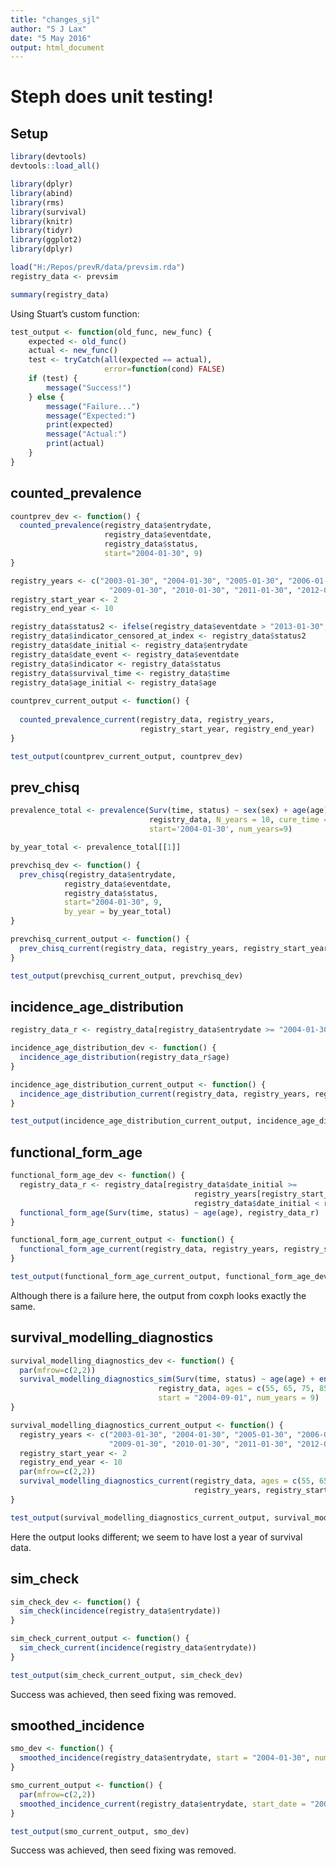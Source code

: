 ```yaml
---
title: "changes_sjl"
author: "S J Lax"
date: "5 May 2016"
output: html_document
---
```


# Steph does unit testing! {.tabset}

## Setup

```r
library(devtools)
devtools::load_all()

library(dplyr)
library(abind)
library(rms)
library(survival)
library(knitr)
library(tidyr)
library(ggplot2)
library(dplyr)
```

```r
load("H:/Repos/prevR/data/prevsim.rda")
registry_data <- prevsim

summary(registry_data)
```

Using Stuart's custom function:

```r
test_output <- function(old_func, new_func) {
    expected <- old_func()
    actual <- new_func()
    test <- tryCatch(all(expected == actual),
                     error=function(cond) FALSE)
    if (test) {
        message("Success!")
    } else {
        message("Failure...")
        message("Expected:")
        print(expected)
        message("Actual:") 
        print(actual)
    }
}
```

## counted_prevalence

```r
countprev_dev <- function() {
  counted_prevalence(registry_data$entrydate, 
                     registry_data$eventdate, 
                     registry_data$status, 
                     start="2004-01-30", 9)
}
```

```r
registry_years <- c("2003-01-30", "2004-01-30", "2005-01-30", "2006-01-30", "2007-01-30", "2008-01-30",
                      "2009-01-30", "2010-01-30", "2011-01-30", "2012-01-30", "2013-01-30")
registry_start_year <- 2
registry_end_year <- 10

registry_data$status2 <- ifelse(registry_data$eventdate > "2013-01-30", 0, registry_data$status)
registry_data$indicator_censored_at_index <- registry_data$status2
registry_data$date_initial <- registry_data$entrydate
registry_data$date_event <- registry_data$eventdate
registry_data$indicator <- registry_data$status
registry_data$survival_time <- registry_data$time
registry_data$age_initial <- registry_data$age
  
countprev_current_output <- function() {
  
  counted_prevalence_current(registry_data, registry_years, 
                             registry_start_year, registry_end_year)
}
```

```r
test_output(countprev_current_output, countprev_dev)
```

## prev_chisq

```r
prevalence_total <- prevalence(Surv(time, status) ~ sex(sex) + age(age) + entry(entrydate),
                               registry_data, N_years = 10, cure_time = 10*365, 
                               start='2004-01-30', num_years=9)

by_year_total <- prevalence_total[[1]]

prevchisq_dev <- function() {
  prev_chisq(registry_data$entrydate,
            registry_data$eventdate, 
            registry_data$status, 
            start="2004-01-30", 9,
            by_year = by_year_total)
}
```

```r
prevchisq_current_output <- function() {
  prev_chisq_current(registry_data, registry_years, registry_start_year, registry_end_year, by_year = by_year_total)
}
```

```r
test_output(prevchisq_current_output, prevchisq_dev)
```

## incidence_age_distribution

```r
registry_data_r <- registry_data[registry_data$entrydate >= "2004-01-30",]

incidence_age_distribution_dev <- function() {
  incidence_age_distribution(registry_data_r$age)
}
```

```r
incidence_age_distribution_current_output <- function() {
  incidence_age_distribution_current(registry_data, registry_years, registry_start_year, registry_end_year)
}
```

```r
test_output(incidence_age_distribution_current_output, incidence_age_distribution_dev)
```

## functional_form_age

```r
functional_form_age_dev <- function() {
  registry_data_r <- registry_data[registry_data$date_initial >= 
                                         registry_years[registry_start_year] & 
                                         registry_data$date_initial < registry_years[registry_end_year], ]
  functional_form_age(Surv(time, status) ~ age(age), registry_data_r)
}
```

```r
functional_form_age_current_output <- function() {
  functional_form_age_current(registry_data, registry_years, registry_start_year, registry_end_year)
}
```

```r
test_output(functional_form_age_current_output, functional_form_age_dev)
```

Although there is a failure here, the output from coxph looks exactly the same. 

## survival_modelling_diagnostics

```r
survival_modelling_diagnostics_dev <- function() {
  par(mfrow=c(2,2))
  survival_modelling_diagnostics_sim(Surv(time, status) ~ age(age) + entry(entrydate),
                                 registry_data, ages = c(55, 65, 75, 85, 100), 
                                 start = "2004-09-01", num_years = 9)
}
```

```r
survival_modelling_diagnostics_current_output <- function() {
  registry_years <- c("2003-01-30", "2004-01-30", "2005-01-30", "2006-01-30", "2007-01-30", "2008-01-30",
                      "2009-01-30", "2010-01-30", "2011-01-30", "2012-01-30", "2013-01-30")
  registry_start_year <- 2
  registry_end_year <- 10
  par(mfrow=c(2,2))
  survival_modelling_diagnostics_current(registry_data, ages = c(55, 65, 75, 85, 100), 
                                         registry_years, registry_start_year, registry_end_year)
}
```

```r
test_output(survival_modelling_diagnostics_current_output, survival_modelling_diagnostics_dev)
```

Here the output looks different; we seem to have lost a year of survival data.

## sim_check

```r
sim_check_dev <- function() {
  sim_check(incidence(registry_data$entrydate))
}
```

```r
sim_check_current_output <- function() {
  sim_check_current(incidence(registry_data$entrydate))
}
```

```r
test_output(sim_check_current_output, sim_check_dev)
```

Success was achieved, then seed fixing was removed.

## smoothed_incidence

```r
smo_dev <- function() {
  smoothed_incidence(registry_data$entrydate, start = "2004-01-30", num_years = 9)
}
```

```r
smo_current_output <- function() {
  par(mfrow=c(2,2))
  smoothed_incidence_current(registry_data$entrydate, start_date = "2004-01-30", num_years = 9)
}
```

```r
test_output(smo_current_output, smo_dev)
```

Success was achieved, then seed fixing was removed.